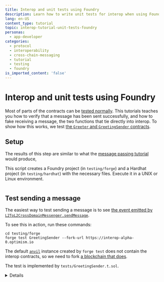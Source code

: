 ```yaml
---
title: Interop and unit tests using Foundry
description: Learn how to write unit tests for interop when using Foundry
lang: en-US
content_type: tutorial
topic: interop-tutorial-unit-tests-foundry
personas:
  - app-developer
categories:
  - protocol
  - interoperability
  - cross-chain-messaging
  - tutorial
  - testing
  - foundry
is_imported_content: 'false'
---
```



<InteropCallout />

# Interop and unit tests using Foundry

Most of parts of the contracts can be [tested normally](/app-developers/testing-apps).
This tutorials teaches you how to verify that a message has been sent successfully, and how to fake receiving a message, the two functions that tie directly into interop.
To show how this works, we test [the `Greeter` and `GreetingSender` contracts](/interop/tutorials/message-passing).

## Setup

The results of this step are similar to what the [message passing tutorial](/interop/tutorials/message-passing) would produce,

This script creates a Foundry project (in `testing/forge`) and a Hardhat project (in `testing/hardhat`) with the necessary files.
Execute it in a UNIX or Linux environment.

```sh file=<rootDir>/public/tutorials/setup-for-testing.sh hash=a77f9926b61271c1895ad2c9527f9fd1 
```

## Test sending a message

The easiest way to test sending a message is to see [the event emitted by `L2ToL2CrossDomainMessenger.sendMessage`](https://github.com/ethereum-optimism/optimism/blob/develop/packages/contracts-bedrock/src/L2/L2ToL2CrossDomainMessenger.sol#L160).

To see this in action, run these commands:

```
cd testing/forge
forge test GreetingSender --fork-url https://interop-alpha-0.optimism.io
```

The default [`anvil`](https://book.getfoundry.sh/anvil/overview) instance created by `forge test` does not contain the interop contracts, so we need to fork [a blockchain that does](/interop/tools/devnet).

The test is implemented by `tests/GreetingSender.t.sol`.

<details>

    <summary>Explanation</summary>

    ```sh file=<rootDir>/public/tutorials/setup-for-testing.sh#L109-L117 hash=e8c77299b01dd6f03d3e36d2e9d82608 
    ```

    The definition for the event we expect to see, [from the `L2ToL2CrossDomainMessenger` source code](https://github.com/ethereum-optimism/optimism/blob/develop/packages/contracts-bedrock/src/L2/L2ToL2CrossDomainMessenger.sol#L160).

    ```sh file=<rootDir>/public/tutorials/setup-for-testing.sh#L119-L121 hash=645c522fafccb282df37b7d3df27bd3f 
    ```

    Create a new `GreetingSender` instance for each test.

    ```sh file=<rootDir>/public/tutorials/setup-for-testing.sh#L124-L129 hash=5e79ce67c4e5f54eee5b8d09ace39860 
    ```

    Calculate the message to be sent, the same way that `GreetingSender` does.

    ```sh file=<rootDir>/public/tutorials/setup-for-testing.sh#L132-L132 hash=028411291cccc262557abde834549fc2 
    ```

    Out of the indexed topics, verify the first (destination chain) and second (address on the destination chain).
    Ignore the third topic, the nonce, because it can vary.
    Finally, verify that the unindexed data of the log entry (the sender address and the message) is correct.

    ```sh file=<rootDir>/public/tutorials/setup-for-testing.sh#L133-L133 hash=37203df9264e95e763befaf2e5dbbfab 
    ```

    Emit the message we expect to see.

    ```sh file=<rootDir>/public/tutorials/setup-for-testing.sh#L135-L135 hash=9322933b2f965ddc75bb8d3b2ab4c95d 
    ```

    Call the code being tested, which should emit a similar log entry to the one we just emitted.

</details>